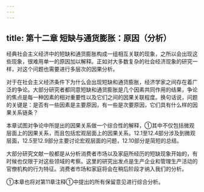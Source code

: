 ```yaml
---
---
---
```

title: 第十二章 短缺与通货膨胀：原因（分析）
---



经典社会主义经济中的短缺和通货膨胀构成一组相互关联的现象，之所以会出现这些现象，很难用单一的原因加以解释。正如对大多数复杂的社会经济现象的研究一样，对这个问题也需要进行多层次的因果分析。

对于在社会主义经济条件下为什么会出现短缺和通货膨胀，经济学家之间存在着广泛的争论。大部分研究者都同意短缺和通货膨胀是几个因素共同作用的结果，争论的焦点是每一种因素的相对重要性以及它们之间的因果关联程度。换句话说，问题的关键是：是否有一些因素是主要原因，有一些是次要原因，它们具有什么样的因果关系链条？

本章试图对争论中所提出的因果关系做一个综合性的解释，①其中不仅包括微观层面上的因果关系，而且包括宏观层面上的因果关系。12.1至12.4部分涉及到微观层面，12.5至12.9部分主要讨论宏观层面的问题，12.10部分是简短的总结。

大部分研究文献一般都是从分析消费者市场以及家庭所经历的短缺现象开始的，有时候也仅限于对这些领域的考察。这里的研究出发点是生产企业和管理生产活动的官僚机构的行为特征。消费者市场和家庭将会在稍后阶段才纳入我们的分析。

①本章也将对第11章注释①中提出的所有保留意见进行综合分析。